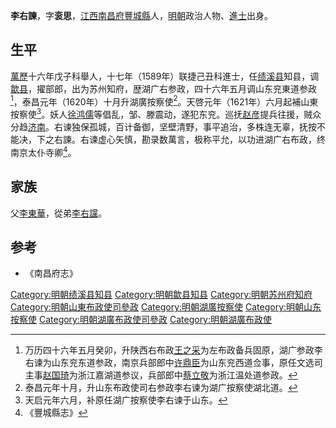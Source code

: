 '''李右諫'''，字'''衮思'''，[[江西|江西]][[南昌府|南昌府]][[豐城縣|豐城縣]]人，[[明朝|明朝]]政治人物、[[進士|進士]]出身。

== 生平 ==
[[萬歷|萬歷]]十六年戊子科舉人，十七年（1589年）联捷己丑科進士，任[[绩溪县|绩溪县]]知县，调[[歙县|歙县]]，擢部郎，出为苏州知府，歴湖广右参政，四十六年五月调山东兖東道参政<ref>万历四十六年五月癸卯，升陕西右布政[[王之采|王之采]]为左布政备兵固原，湖广参政李右谏为山东兖东道参政，南京兵部郎中[[许鼎臣|许鼎臣]]为山东兖西道佥事，原任文选司主事[[赵国琦|赵国琦]]为浙江嘉湖道参议，兵部郎中[[蔡立敬|蔡立敬]]为浙江温处道参政。</ref>，泰昌元年（1620年）十月升湖廣按察使<ref>泰昌元年十月，升山东布政使司右参政李右谏为湖广按察使湖北道。</ref>。天啓元年（1621年）六月起補山東按察使<ref>天启元年六月，补原任湖广按察使李右谏于山东。</ref>。妖人[[徐鸿儒|徐鸿儒]]等倡乱，邹、滕震动，遂犯东兖。巡抚[[赵彦|赵彦]]提兵往援，贼众分趋[[济南|济南]]。右谏独保孤城，百计备御，坚壁清野，事平追治，多株连无辜，抚按不能决，下之右諫。右谏虚心矢慎，勘录数萬言，极称平允，以功进湖广右布政，终南京太仆寺卿<ref>《豐城縣志》</ref>。

==家族==
父[[李東華_(嘉靖進士)|李東華]]，從弟[[李右讜|李右讜]]。

==参考==
{{reflist}}
* 《南昌府志》

{{start box}}
{{s-off}}
{{s-before|[[彭好古|彭好古]]<br>}}
{{s-title|明朝歙县知县|萬曆年間-1592年}}
{{s-after|[[倪大器|倪大器]]<br>}}
{{end box}}

{{萬曆十七年己丑科殿試金榜}}

{{Authority control}}

{{DEFAULTSORT:Li李}}

[[Category:明朝绩溪县知县|Category:明朝绩溪县知县]]
[[Category:明朝歙县知县|Category:明朝歙县知县]]
[[Category:明朝苏州府知府|Category:明朝苏州府知府]]
[[Category:明朝山東布政使司參政|Category:明朝山東布政使司參政]]
[[Category:明朝湖廣按察使|Category:明朝湖廣按察使]]
[[Category:明朝山东按察使|Category:明朝山东按察使]]
[[Category:明朝湖廣布政使司參政|Category:明朝湖廣布政使司參政]]
[[Category:明朝湖廣布政使|Category:明朝湖廣布政使]]


{{明朝人物小作品}}